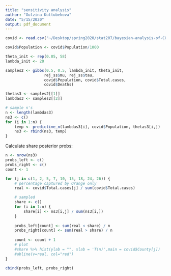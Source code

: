 ```yaml
---
title: "sensitivity analysis"
author: "Gulzina Kuttubekova"
date: "5/15/2020"
output: pdf_document
---
```



```r
covid <- read.csv("~/Desktop/spring2020/stat207/bayesian-analysis-of-COVID19-in-CA/data/Covid19-04-13-20.txt")

covid$Population <- covid$Population/1000
```

```r
theta_init <- rep(0.05, 58)
lambda_init <- 20

samples2 <- gibbs(0.5, 0.5, lambda_init, theta_init, 
                 rej_ss$mu, rej_ss$tau, 
                 covid$Population, covid$Total.cases, 
                 covid$Deaths)
```


```r
thetas3 <- samples2[[1]]
lambdas3 <- samples2[[2]]
```

```r
# sample n's
n <- length(lambdas3)
ns3 <- c()
for (i in 1:n) {
    temp <- predictive_n(lambdas3[i], covid$Population, thetas3[i,])
    ns3 <- rbind(ns3, temp)
} 
```

Calculate share posterior probs:
```r
n <- nrow(ns3)
probs_left <- c()
probs_right <- c()
count <- 1

for (j in c(1, 2, 5, 7, 10, 15, 18, 24, 26)) {
    # percentage captured by Orange only
    real <- covid$Total.cases[j] / sum(covid$Total.cases)

    # sampled
    share <- c()
    for (i in 1:n) {
        share[i] <- ns3[i,j] / sum(ns3[i,])
    }
    
    probs_left[count] <- sum(real < share) / n
    probs_right[count] <- sum(real > share) / n
    
    count <- count + 1
    # plot
    #share %>% hist(ylab = "", xlab = 'T(n)',main = covid$County[j])
    #abline(v=real, col="red")
}
```

```r
cbind(probs_left, probs_right)
```









